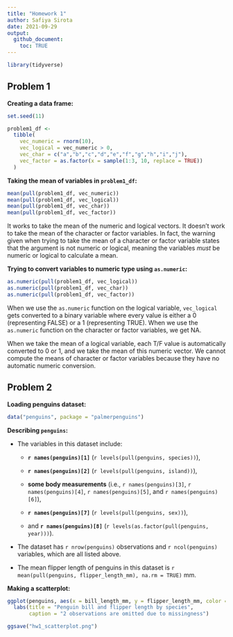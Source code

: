 ```yaml
---
title: "Homework 1"
author: Safiya Sirota
date: 2021-09-29
output: 
  github_document:
    toc: TRUE
---
```


```r
library(tidyverse)
```

## Problem 1

__Creating a data frame:__

```r
set.seed(11)

problem1_df <-
  tibble(
    vec_numeric = rnorm(10),
    vec_logical = vec_numeric > 0,
    vec_char = c("a","b","c","d","e","f","g","h","i","j"),
    vec_factor = as.factor(x = sample(1:3, 10, replace = TRUE))
  )
```

__Taking the mean of variables in `problem1_df`:__

```r
mean(pull(problem1_df, vec_numeric))
mean(pull(problem1_df, vec_logical))
mean(pull(problem1_df, vec_char))
mean(pull(problem1_df, vec_factor))
```

It works to take the mean of the numeric and logical vectors. It doesn't work to take the mean of the character or factor variables. In fact, the warning given when trying to take the mean of a character or factor variable states that the argument is not numeric or logical, meaning the variables _must_ be numeric or logical to calculate a mean.

__Trying to convert variables to numeric type using `as.numeric`:__

```r
as.numeric(pull(problem1_df, vec_logical))
as.numeric(pull(problem1_df, vec_char))
as.numeric(pull(problem1_df, vec_factor))
```

When we use the `as.numeric` function on the logical variable, `vec_logical` gets converted to a binary variable where every value is either a 0 (representing FALSE) or a 1 (representing TRUE). When we use the `as.numeric` function on the character or factor variables, we get NA. 

When we take the mean of a logical variable, each T/F value is automatically converted to 0 or 1, and we take the mean of this numeric vector. We cannot compute the means of character or factor variables because they have no automatic numeric conversion.

## Problem 2

__Loading penguins dataset:__

```r
data("penguins", package = "palmerpenguins")
```

__Describing `penguins`:__

* The variables in this dataset include:

  * __`r names(penguins)[1]`__ (`r levels(pull(penguins, species))`),
  
  * __`r names(penguins)[2]`__ (`r levels(pull(penguins, island))`),
  
  * __some body measurements__ (i.e., `r names(penguins)[3]`, `r names(penguins)[4]`, `r names(penguins)[5]`, and `r names(penguins)[6]`), 
  
  * __`r names(penguins)[7]`__ (`r levels(pull(penguins, sex))`),
  
  * and __`r names(penguins)[8]`__ (`r levels(as.factor(pull(penguins, year)))`).

* The dataset has `r nrow(penguins)` observations and `r ncol(penguins)` variables, which are all listed above. 

* The mean flipper length of penguins in this dataset is `r mean(pull(penguins, flipper_length_mm), na.rm = TRUE)` mm.

__Making a scatterplot:__

```r
ggplot(penguins, aes(x = bill_length_mm, y = flipper_length_mm, color = species)) + geom_point() +
  labs(title = "Penguin bill and flipper length by species", 
       caption = "2 observations are omitted due to missingness")
```

```r
ggsave("hw1_scatterplot.png")
```

